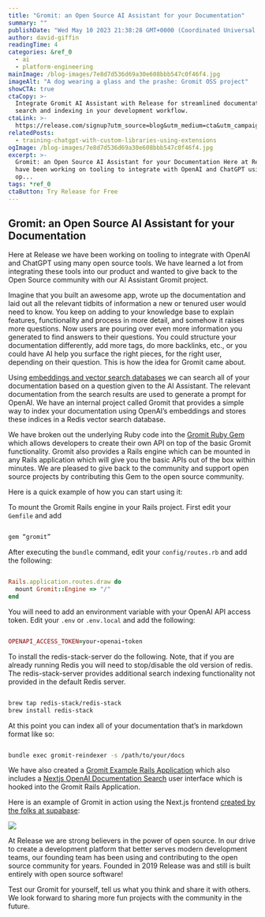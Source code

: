 ```yaml
---
title: "Gromit: an Open Source AI Assistant for your Documentation"
summary: ""
publishDate: "Wed May 10 2023 21:38:28 GMT+0000 (Coordinated Universal Time)"
author: david-giffin
readingTime: 4
categories: &ref_0
  - ai
  - platform-engineering
mainImage: /blog-images/7e8d7d536d69a30e608bbb547c0f46f4.jpg
imageAlt: "A dog wearing a glass and the prashe: Gromit OSS project"
showCTA: true
ctaCopy: >-
  Integrate Gromit AI Assistant with Release for streamlined documentation
  search and indexing in your development workflow.
ctaLink: >-
  https://release.com/signup?utm_source=blog&utm_medium=cta&utm_campaign=blog-cta&utm_content=gromit-an-open-source-ai-assistant-for-your-documentation
relatedPosts:
  - training-chatgpt-with-custom-libraries-using-extensions
ogImage: /blog-images/7e8d7d536d69a30e608bbb547c0f46f4.jpg
excerpt: >-
  Gromit: an Open Source AI Assistant for your Documentation Here at Release we
  have been working on tooling to integrate with OpenAI and ChatGPT using many
  op...
tags: *ref_0
ctaButton: Try Release for Free
---
```


## Gromit: an Open Source AI Assistant for your Documentation

Here at Release we have been working on tooling to integrate with OpenAI and ChatGPT using many open source tools. We have learned a lot from integrating these tools into our product and wanted to give back to the Open Source community with our AI Assistant Gromit project. 

Imagine that you built an awesome app, wrote up the documentation and laid out all the relevant tidbits of information a new or tenured user would need to know. You keep on adding to your knowledge base to explain features, functionality and process in more detail, and somehow it raises more questions. Now users are pouring over even more information you generated to find answers to their questions. You could structure your documentation differently, add more tags, do more backlinks, etc., or you could have AI help you surface the right pieces, for the right user, depending on their question. This is how the idea for Gromit came about. 

Using [embeddings and vector search databases](https://release.com/blog/training-chatgpt-with-custom-libraries-using-extensions) we can search all of your documentation based on a question given to the AI Assistant. The relevant documentation from the search results are used to generate a prompt for OpenAI. We have an internal project called Gromit that provides a simple way to index your documentation using OpenAI’s embeddings and stores these indices in a Redis vector search database. 

We have broken out the underlying Ruby code into the [Gromit Ruby Gem](https://rubygems.org/gems/gromit) which allows developers to create their own API on top of the basic Gromit functionality. Gromit also provides a Rails engine which can be mounted in any Rails application which will give you the basic APIs out of the box within minutes. We are pleased to give back to the community and support open source projects by contributing this Gem to the open source community. 

Here is a quick example of how you can start using it:

To mount the Gromit Rails engine in your Rails project. First edit your `Gemfile` and add

```ruby

gem “gromit”

```

After executing the `bundle` command, edit your `config/routes.rb` and add the following:

```ruby

Rails.application.routes.draw do
  mount Gromit::Engine => "/"
end

```

You will need to add an environment variable with your OpenAI API access token. Edit your `.env` or `.env.local` and add the following:

```ruby

OPENAPI_ACCESS_TOKEN=your-openai-token

```

To install the redis-stack-server do the following. Note, that if you are already running Redis you will need to stop/disable the old version of redis. The redis-stack-server provides additional search indexing functionality not provided in the default Redis server.

```bash

brew tap redis-stack/redis-stack
brew install redis-stack

```

At this point you can index all of your documentation that’s in markdown format like so:

```bash

bundle exec gromit-reindexer -s /path/to/your/docs

```

We have also created a [Gromit Example Rails Application](https://github.com/releasehub-com/gromit-example) which also includes a [Nextjs OpenAI Documentation Search](https://github.com/supabase-community/nextjs-openai-doc-search) user interface which is hooked into the Gromit Rails Application. 

Here is an example of Gromit in action using the Next.js frontend [created by the folks at supabase](https://supabase.com/): 

![](/blog-images/5b603ede3d06f8519a2365f300f7d4c0.png)

At Release we are strong believers in the power of open source. In our drive to create a development platform that better serves modern development teams, our founding team has been using and contributing to the open source community for years. Founded in 2019 Release was and still is built entirely with open source software!

Test our Gromit for yourself, tell us what you think and share it with others. We look forward to sharing more fun projects with the community in the future.
